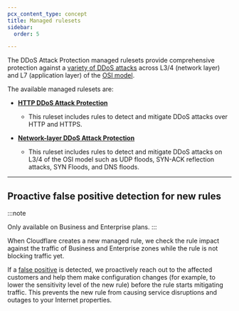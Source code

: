 ```yaml
---
pcx_content_type: concept
title: Managed rulesets
sidebar:
  order: 5

---
```


The DDoS Attack Protection managed rulesets provide comprehensive protection against a [variety of DDoS attacks](/ddos-protection/about/attack-coverage/) across L3/4 (network layer) and L7 (application layer) of the [OSI model](https://www.cloudflare.com/learning/ddos/glossary/open-systems-interconnection-model-osi/).

The available managed rulesets are:

* **[HTTP DDoS Attack Protection](/ddos-protection/managed-rulesets/http/)**
  * This ruleset includes rules to detect and mitigate DDoS attacks over HTTP and HTTPS.

* **[Network-layer DDoS Attack Protection](/ddos-protection/managed-rulesets/network/)**
  * This ruleset includes rules to detect and mitigate DDoS attacks on L3/4 of the OSI model such as UDP floods, SYN-ACK reflection attacks, SYN Floods, and DNS floods.

---

## Proactive false positive detection for new rules

:::note

Only available on Business and Enterprise plans. 
:::

When Cloudflare creates a new managed rule, we check the rule impact against the traffic of Business and Enterprise zones while the rule is not blocking traffic yet.

If a [false positive](/ddos-protection/managed-rulesets/adjust-rules/false-positive/) is detected, we proactively reach out to the affected customers and help them make configuration changes (for example, to lower the sensitivity level of the new rule) before the rule starts mitigating traffic. This prevents the new rule from causing service disruptions and outages to your Internet properties.
